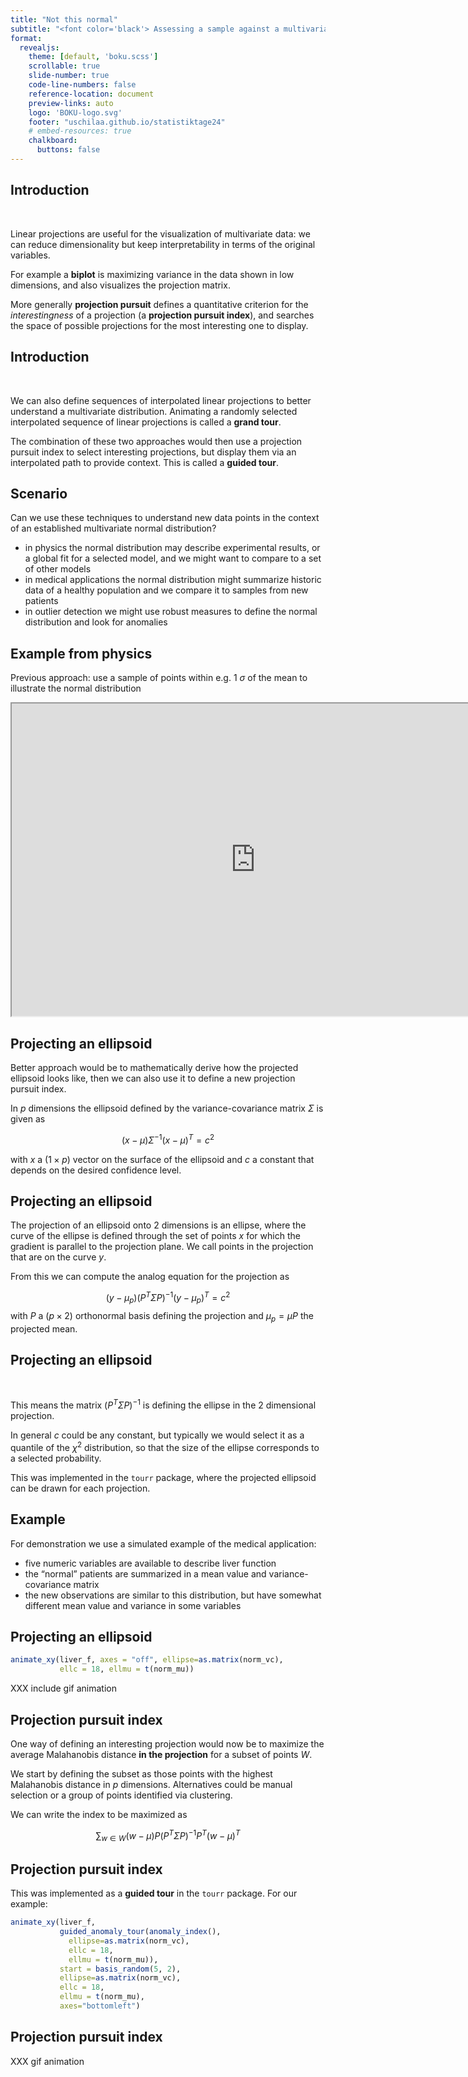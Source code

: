 ```yaml
---
title: "Not this normal"
subtitle: "<font color='black'> Assessing a sample against a multivariate null distribution </font> <br> <br> <br>**Ursula Laa** <br> University of Natural Resources and Life Sciences, Vienna <br> <br> <font color='black'>work with Annalisa Calvi, German Valencia and Di Cook </font> "
format:
  revealjs:
    theme: [default, 'boku.scss']
    scrollable: true
    slide-number: true
    code-line-numbers: false
    reference-location: document
    preview-links: auto
    logo: 'BOKU-logo.svg'
    footer: "uschilaa.github.io/statistiktage24"
    # embed-resources: true
    chalkboard:
      buttons: false
---
```


## Introduction

<br>

Linear projections are useful for the visualization of multivariate data: we can reduce dimensionality but keep interpretability in terms of the original variables.

For example a **biplot** is maximizing variance in the data shown in low dimensions, and also visualizes the projection matrix.

More generally **projection pursuit** defines a quantitative criterion for the *interestingness* of a projection (a **projection pursuit index**), and searches the space of possible projections for the most interesting one to display.

## Introduction

<br>

We can also define sequences of interpolated linear projections to better understand a multivariate distribution. Animating a randomly selected interpolated sequence of linear projections is called a **grand tour**.

The combination of these two approaches would then use a projection pursuit index to select interesting projections, but display them via an interpolated path to provide context. This is called a **guided tour**.

## Scenario

Can we use these techniques to understand new data points in the context of an established multivariate normal distribution?


- in physics the normal distribution may describe experimental results, or a global fit for a selected model, and we might want to compare to a set of other models
- in medical applications the normal distribution might summarize historic data of a healthy population and we compare it to samples from new patients
- in outlier detection we might use robust measures to define the normal distribution and look for anomalies


## Example from physics

Previous approach: use a sample of points within e.g. 1 $\sigma$ of the mean to illustrate the normal distribution

<p align="center">
```{=html}
<iframe width="780" height="500" src="https://uschilaa.github.io/animations/points/animation.html" title="Physics example"></iframe>
```
</p>

## Projecting an ellipsoid

Better approach would be to mathematically derive how the projected ellipsoid looks like, then we can also use it to define a new projection pursuit index.

In $p$ dimensions the ellipsoid defined by the variance-covariance matrix $\Sigma$ is given as

$$(x-\mu) \Sigma^{-1}(x-\mu)^T = c^2$$

with $x$ a $(1\times p)$ vector on the surface of the ellipsoid and $c$ a constant that depends on the desired confidence level.

## Projecting an ellipsoid

The projection of an ellipsoid onto 2 dimensions is an ellipse, where the curve of the ellipse is defined through the set of points $x$ for which the gradient is parallel to the projection plane. We call points in the projection that are on the curve $y$.

From this we can compute the analog equation for the projection as

$$(y - \mu_p)(P^T \Sigma P)^{-1}(y - \mu_p)^T = c^2$$
with $P$ a $(p\times 2)$ orthonormal basis defining the projection and $\mu_p = \mu P$ the projected mean.

## Projecting an ellipsoid

<br>

This means the matrix $(P^T \Sigma P)^{-1}$ is defining the ellipse in the 2 dimensional projection.

In general $c$ could be any constant, but typically we would select it as a quantile of the $\chi^2$ distribution, so that the size of the ellipse corresponds to a selected probability.

This was implemented in the `tourr` package, where the projected ellipsoid can be drawn for each projection.

## Example

For demonstration we use a simulated example of the medical application:

- five numeric variables are available to describe liver function
- the "normal" patients are summarized in a mean value and variance-covariance matrix
- the new observations are similar to this distribution, but have somewhat different mean value and variance in some variables

## Projecting an ellipsoid

```r
animate_xy(liver_f, axes = "off", ellipse=as.matrix(norm_vc), 
           ellc = 18, ellmu = t(norm_mu))
```

XXX include gif animation

## Projection pursuit index

One way of defining an interesting projection would now be to maximize the average Malahanobis distance **in the projection** for a subset of points $W$.

We start by defining the subset as those points with the highest Malahanobis distance in $p$ dimensions. Alternatives could be manual selection or a group of points identified via clustering.

We can write the index to be maximized as

$$\sum_{w \in W} (w - \mu) P (P^T\Sigma P)^{-1}P^T(w - \mu)^T$$

## Projection pursuit index

This was implemented as a **guided tour** in the `tourr` package. For our example:

```r
animate_xy(liver_f, 
           guided_anomaly_tour(anomaly_index(),
             ellipse=as.matrix(norm_vc), 
             ellc = 18,
             ellmu = t(norm_mu)), 
           start = basis_random(5, 2),
           ellipse=as.matrix(norm_vc), 
           ellc = 18,
           ellmu = t(norm_mu), 
           axes="bottomleft")
```

## Projection pursuit index

XXX gif animation


